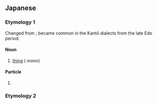 ==Japanese==

===Etymology 1===
Changed from {{ja-r|物|もの}}; became common in the Kantō dialects from the late Edo period.

====Noun====
{{ja-noun}}

# {{ja-def|物}} [[thing]] ({{alternative form of|ja|もの}} ''mono'')
#: {{ja-usex|[[人%生]]は[[そんな]]'''もん'''だ。|じん%せい は そんな '''もん''' だ。|Such is life.|lit=Life is that sort of '''thing'''.}}

====Particle====
{{ja-pos|particle}}

# {{synonym of|ja|もの|tr=mono}}

===Etymology 2===
{{ja-see-kango|門|悶}}